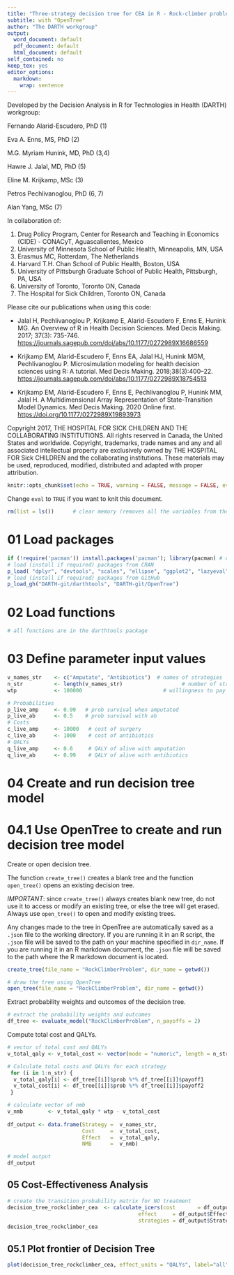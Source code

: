 ```yaml
---
title: "Three-strategy decision tree for CEA in R - Rock-climber problem"
subtitle: with "OpenTree"
author: "The DARTH workgroup"
output:
  word_document: default
  pdf_document: default
  html_document: default
self_contained: no
keep_tex: yes
editor_options: 
  markdown: 
    wrap: sentence
---
```


Developed by the Decision Analysis in R for Technologies in Health (DARTH) workgroup:

Fernando Alarid-Escudero, PhD (1)

Eva A. Enns, MS, PhD (2)

M.G. Myriam Hunink, MD, PhD (3,4)

Hawre J. Jalal, MD, PhD (5)

Eline M. Krijkamp, MSc (3)

Petros Pechlivanoglou, PhD (6, 7)

Alan Yang, MSc (7)

In collaboration of:

1.  Drug Policy Program, Center for Research and Teaching in Economics (CIDE) - CONACyT, Aguascalientes, Mexico
2.  University of Minnesota School of Public Health, Minneapolis, MN, USA
3.  Erasmus MC, Rotterdam, The Netherlands
4.  Harvard T.H. Chan School of Public Health, Boston, USA
5.  University of Pittsburgh Graduate School of Public Health, Pittsburgh, PA, USA
6.  University of Toronto, Toronto ON, Canada
7.  The Hospital for Sick Children, Toronto ON, Canada

Please cite our publications when using this code:

-   Jalal H, Pechlivanoglou P, Krijkamp E, Alarid-Escudero F, Enns E, Hunink MG. An Overview of R in Health Decision Sciences.
    Med Decis Making.
    2017; 37(3): 735-746.
    <https://journals.sagepub.com/doi/abs/10.1177/0272989X16686559>

-   Krijkamp EM, Alarid-Escudero F, Enns EA, Jalal HJ, Hunink MGM, Pechlivanoglou P. Microsimulation modeling for health decision sciences using R: A tutorial.
    Med Decis Making.
    2018;38(3):400--22.
    <https://journals.sagepub.com/doi/abs/10.1177/0272989X18754513>

-   Krijkamp EM, Alarid-Escudero F, Enns E, Pechlivanoglou P, Hunink MM, Jalal H. A Multidimensional Array Representation of State-Transition Model Dynamics.
    Med Decis Making.
    2020 Online first.
    <https://doi.org/10.1177/0272989X19893973>

Copyright 2017, THE HOSPITAL FOR SICK CHILDREN AND THE COLLABORATING INSTITUTIONS. All rights reserved in Canada, the United States and worldwide.
Copyright, trademarks, trade names and any and all associated intellectual property are exclusively owned by THE HOSPITAL FOR Sick CHILDREN and the collaborating institutions.
These materials may be used, reproduced, modified, distributed and adapted with proper attribution.

\newpage

```r
knitr::opts_chunk$set(echo = TRUE, warning = FALSE, message = FALSE, eval = TRUE)
```

Change `eval` to `TRUE` if you want to knit this document.

```r
rm(list = ls())      # clear memory (removes all the variables from the workspace)
```

# 01 Load packages

```r
if (!require('pacman')) install.packages('pacman'); library(pacman) # use this package to conveniently install other packages
# load (install if required) packages from CRAN
p_load( "dplyr", "devtools", "scales", "ellipse", "ggplot2", "lazyeval", "igraph" , "ggraph", "reshape2", "knitr", "stringr", "rstudioapi", "dampack")                                               
# load (install if required) packages from GitHub
p_load_gh("DARTH-git/darthtools", "DARTH-git/OpenTree")
```

# 02 Load functions

```r
# all functions are in the darthtools package
```

# 03 Define parameter input values

```r
v_names_str    <- c("Amputate", "Antibiotics")  # names of strategies
n_str          <- length(v_names_str)                   # number of strategies
wtp            <- 100000                          # willingness to pay threshold

# Probabilities
p_live_amp     <- 0.99   # prob survival when amputated
p_live_ab      <- 0.5    # prob survival with ab
# Costs
c_live_amp     <- 10000   # cost of surgery
c_live_ab      <- 1000    # cost of antibiotics
# QALYs
q_live_amp     <- 0.6     # QALY of alive with amputation
q_live_ab      <- 0.99    # QALY of alive with antibiotics
```

# 04 Create and run decision tree model

# 04.1 Use OpenTree to create and run decision tree model

Create or open decision tree.

The function `create_tree()` creates a blank tree and the function `open_tree()` opens an existing decision tree.

*IMPORTANT*: since `create_tree()` always creates blank new tree, do not use it to access or modify an existing tree, or else the tree will get erased.
Always use `open_tree()` to open and modify existing trees.

Any changes made to the tree in OpenTree are automatically saved as a `.json` file to the working directory.
If you are running it in an R script, the `.json` file will be saved to the path on your machine specified in `dir_name`.
If you are running it in an R markdown document, the `.json` file will be saved to the path where the R markdown document is located.

```r
create_tree(file_name = "RockClimberProblem", dir_name = getwd())

```

```r
# draw the tree using OpenTree
open_tree(file_name = "RockClimberProblem", dir_name = getwd())
```

Extract probability weights and outcomes of the decision tree.

```r
# extract the probability weights and outcomes  
df_tree <- evaluate_model("RockClimberProblem", n_payoffs = 2)
```

Compute total cost and QALYs.

```r
# vector of total cost and QALYs
v_total_qaly <- v_total_cost <- vector(mode = "numeric", length = n_str)

# Calculate total costs and QALYs for each strategy 
 for (i in 1:n_str) {
  v_total_qaly[i] <- df_tree[[i]]$prob %*% df_tree[[i]]$payoff1
  v_total_cost[i] <- df_tree[[i]]$prob %*% df_tree[[i]]$payoff2
 }

# calculate vector of nmb
v_nmb        <- v_total_qaly * wtp - v_total_cost                      
          
df_output <- data.frame(Strategy =  v_names_str,
                        Cost     =  v_total_cost,
                        Effect   =  v_total_qaly,
                        NMB      =  v_nmb)

# model output
df_output
```

## 05 Cost-Effectiveness Analysis

```r
# create the transition probability matrix for NO treatment
decision_tree_rockclimber_cea  <- calculate_icers(cost       = df_output$Cost,
                                          effect     = df_output$Effect,
                                          strategies = df_output$Strategy)
decision_tree_rockclimber_cea
```

## 05.1 Plot frontier of Decision Tree

```r
plot(decision_tree_rockclimber_cea, effect_units = "QALYs", label="all")
```
